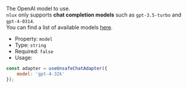 The OpenAI model to use.<br />
`nlux` only supports **chat completion models** such as `gpt-3.5-turbo` and `gpt-4-0314`.<br />
You can find a list of available models [here](https://platform.openai.com/docs/models).

* Property: `model`
* Type: `string`
* Required: `false`
* Usage:

```js
const adapter = useUnsafeChatAdapter({
    model: 'gpt-4-32k'
});
```
